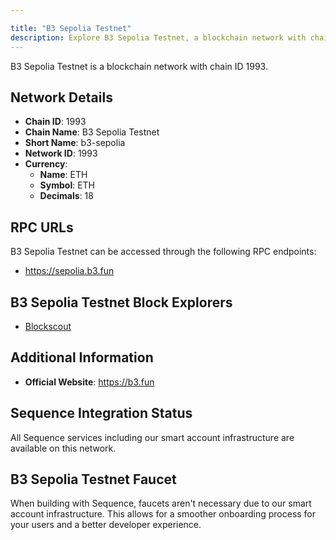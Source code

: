 ```yaml
---

title: "B3 Sepolia Testnet"
description: Explore B3 Sepolia Testnet, a blockchain network with chain ID 1993. Learn about its native currency, ETH, and how to interact with the network.
---
```




B3 Sepolia Testnet is a blockchain network with chain ID 1993.

## Network Details

- **Chain ID**: 1993
- **Chain Name**: B3 Sepolia Testnet
- **Short Name**: b3-sepolia
- **Network ID**: 1993
- **Currency**: 
  - **Name**: ETH
  - **Symbol**: ETH
  - **Decimals**: 18

## RPC URLs

B3 Sepolia Testnet can be accessed through the following RPC endpoints:

- https://sepolia.b3.fun

## B3 Sepolia Testnet Block Explorers

- [Blockscout](https://sepolia.explorer.b3.fun)

## Additional Information

- **Official Website**: https://b3.fun

## Sequence Integration Status

All Sequence services including our smart account infrastructure are available on this network.

## B3 Sepolia Testnet Faucet

When building with Sequence, faucets aren't necessary due to our smart account infrastructure. This allows for a smoother onboarding process for your users and a better developer experience.
